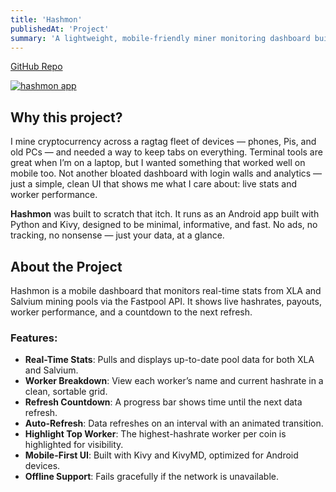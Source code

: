 ```yaml
---
title: 'Hashmon'
publishedAt: 'Project'
summary: 'A lightweight, mobile-friendly miner monitoring dashboard built with Python and Kivy.'
---
```


[GitHub Repo](https://github.com/devin-hart/hashmon)
<div className="flex justify-center my-8">
  <a href="https://res.cloudinary.com/dlk1wqemy/image/upload/v1744480508/Screenshot_20250412-133812_e9ifed.webp">
    <img
      src="https://res.cloudinary.com/dlk1wqemy/image/upload/v1744480508/Screenshot_20250412-133812_e9ifed.webp"
      alt="hashmon app"
    />
  </a>
</div>

## Why this project?

I mine cryptocurrency across a ragtag fleet of devices — phones, Pis, and old PCs — and needed a way to keep tabs on everything. Terminal tools are great when I’m on a laptop, but I wanted something that worked well on mobile too. Not another bloated dashboard with login walls and analytics — just a simple, clean UI that shows me what I care about: live stats and worker performance.

**Hashmon** was built to scratch that itch. It runs as an Android app built with Python and Kivy, designed to be minimal, informative, and fast. No ads, no tracking, no nonsense — just your data, at a glance.

## About the Project

Hashmon is a mobile dashboard that monitors real-time stats from XLA and Salvium mining pools via the Fastpool API. It shows live hashrates, payouts, worker performance, and a countdown to the next refresh.

### Features:
- **Real-Time Stats**: Pulls and displays up-to-date pool data for both XLA and Salvium.
- **Worker Breakdown**: View each worker’s name and current hashrate in a clean, sortable grid.
- **Refresh Countdown**: A progress bar shows time until the next data refresh.
- **Auto-Refresh**: Data refreshes on an interval with an animated transition.
- **Highlight Top Worker**: The highest-hashrate worker per coin is highlighted for visibility.
- **Mobile-First UI**: Built with Kivy and KivyMD, optimized for Android devices.
- **Offline Support**: Fails gracefully if the network is unavailable.
